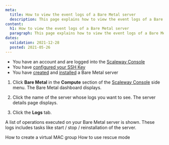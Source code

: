 ```yaml
---
meta:
  title: How to view the event logs of a Bare Metal server
  description: This page explains how to view the event logs of a Bare Metal server
content:
  h1: How to view the event logs of a Bare Metal server
  paragraph: This page explains how to view the event logs of a Bare Metal server
dates:
  validation: 2021-12-28
  posted: 2021-05-26
---
```


<Message type="requirement">

- You have an account and are logged into the [Scaleway Console](https://console.scaleway.com)  
- You have [configured your SSH Key](/console/my-project/how-to/create-ssh-key)
- You have [created](/compute/bare-metal-cloud/how-to/create-server) and [installed](/compute/bare-metal-cloud/how-to/install-server) a Bare Metal server

</Message>

1. Click **Bare Metal** in the **Compute** section of the [Scaleway Console](https://console.scaleway.com) side menu. The Bare Metal dashboard displays. 

2. Click the name of the server whose logs you want to see. The server details page displays.

3. Click the **Logs** tab.

  A list of operations executed on your Bare Metal server is shown. These logs includes tasks like start / stop / reinstallation of the server.

  <Lightbox src="assets/scaleway-bm_logs.png" alt="" />

<Navigation title="See Also">
  <PreviousButton to="/compute/bare-metal-cloud/how-to/create-virtual-mac-group/">How to create a virtual MAC group</PreviousButton>
  <NextButton to="/compute/bare-metal-cloud/how-to/use-rescue-mode/">How to use rescue mode</NextButton>
</Navigation>
